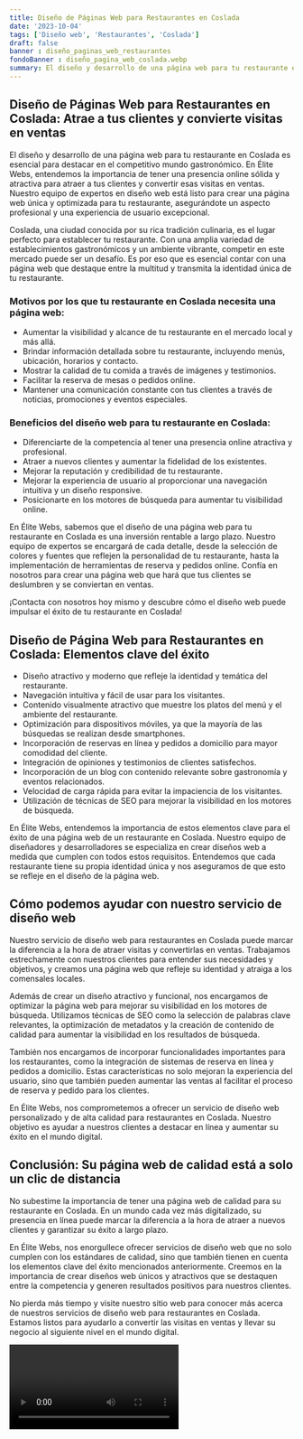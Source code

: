 ```yaml
---
title: Diseño de Páginas Web para Restaurantes en Coslada
date: '2023-10-04'
tags: ['Diseño web', 'Restaurantes', 'Coslada']
draft: false
banner : diseño_paginas_web_restaurantes
fondoBanner : diseño_pagina_web_coslada.webp
summary: El diseño y desarrollo de una página web para tu restaurante en Coslada es esencial para destacar en el competitivo mundo gastronómico. En Élite Webs, entendemos la importancia de tener una presencia online sólida y atractiva para atraer a tus clientes y convertir esas visitas en ventas. Nuestro equipo de expertos en diseño web está listo para crear una página web única y optimizada para tu restaurante, asegurándote un aspecto profesional y una experiencia de usuario excepcional.
---
```


## Diseño de Páginas Web para Restaurantes en Coslada: Atrae a tus clientes y convierte visitas en ventas

El diseño y desarrollo de una página web para tu restaurante en Coslada es esencial para destacar en el competitivo mundo gastronómico. En Élite Webs, entendemos la importancia de tener una presencia online sólida y atractiva para atraer a tus clientes y convertir esas visitas en ventas. Nuestro equipo de expertos en diseño web está listo para crear una página web única y optimizada para tu restaurante, asegurándote un aspecto profesional y una experiencia de usuario excepcional.

Coslada, una ciudad conocida por su rica tradición culinaria, es el lugar perfecto para establecer tu restaurante. Con una amplia variedad de establecimientos gastronómicos y un ambiente vibrante, competir en este mercado puede ser un desafío. Es por eso que es esencial contar con una página web que destaque entre la multitud y transmita la identidad única de tu restaurante.

### Motivos por los que tu restaurante en Coslada necesita una página web:

- Aumentar la visibilidad y alcance de tu restaurante en el mercado local y más allá.
- Brindar información detallada sobre tu restaurante, incluyendo menús, ubicación, horarios y contacto.
- Mostrar la calidad de tu comida a través de imágenes y testimonios.
- Facilitar la reserva de mesas o pedidos online.
- Mantener una comunicación constante con tus clientes a través de noticias, promociones y eventos especiales.

### Beneficios del diseño web para tu restaurante en Coslada:

- Diferenciarte de la competencia al tener una presencia online atractiva y profesional.
- Atraer a nuevos clientes y aumentar la fidelidad de los existentes.
- Mejorar la reputación y credibilidad de tu restaurante.
- Mejorar la experiencia de usuario al proporcionar una navegación intuitiva y un diseño responsive.
- Posicionarte en los motores de búsqueda para aumentar tu visibilidad online.

En Élite Webs, sabemos que el diseño de una página web para tu restaurante en Coslada es una inversión rentable a largo plazo. Nuestro equipo de expertos se encargará de cada detalle, desde la selección de colores y fuentes que reflejen la personalidad de tu restaurante, hasta la implementación de herramientas de reserva y pedidos online. Confía en nosotros para crear una página web que hará que tus clientes se deslumbren y se conviertan en ventas.

¡Contacta con nosotros hoy mismo y descubre cómo el diseño web puede impulsar el éxito de tu restaurante en Coslada!

<GifSeo />

<Cta />

## Diseño de Página Web para Restaurantes en Coslada: Elementos clave del éxito

- Diseño atractivo y moderno que refleje la identidad y temática del restaurante.
- Navegación intuitiva y fácil de usar para los visitantes.
- Contenido visualmente atractivo que muestre los platos del menú y el ambiente del restaurante.
- Optimización para dispositivos móviles, ya que la mayoría de las búsquedas se realizan desde smartphones.
- Incorporación de reservas en línea y pedidos a domicilio para mayor comodidad del cliente.
- Integración de opiniones y testimonios de clientes satisfechos.
- Incorporación de un blog con contenido relevante sobre gastronomía y eventos relacionados.
- Velocidad de carga rápida para evitar la impaciencia de los visitantes.
- Utilización de técnicas de SEO para mejorar la visibilidad en los motores de búsqueda.

En Élite Webs, entendemos la importancia de estos elementos clave para el éxito de una página web de un restaurante en Coslada. Nuestro equipo de diseñadores y desarrolladores se especializa en crear diseños web a medida que cumplen con todos estos requisitos. Entendemos que cada restaurante tiene su propia identidad única y nos aseguramos de que esto se refleje en el diseño de la página web.

## Cómo podemos ayudar con nuestro servicio de diseño web

Nuestro servicio de diseño web para restaurantes en Coslada puede marcar la diferencia a la hora de atraer visitas y convertirlas en ventas. Trabajamos estrechamente con nuestros clientes para entender sus necesidades y objetivos, y creamos una página web que refleje su identidad y atraiga a los comensales locales.

Además de crear un diseño atractivo y funcional, nos encargamos de optimizar la página web para mejorar su visibilidad en los motores de búsqueda. Utilizamos técnicas de SEO como la selección de palabras clave relevantes, la optimización de metadatos y la creación de contenido de calidad para aumentar la visibilidad en los resultados de búsqueda.

También nos encargamos de incorporar funcionalidades importantes para los restaurantes, como la integración de sistemas de reserva en línea y pedidos a domicilio. Estas características no solo mejoran la experiencia del usuario, sino que también pueden aumentar las ventas al facilitar el proceso de reserva y pedido para los clientes.

En Élite Webs, nos comprometemos a ofrecer un servicio de diseño web personalizado y de alta calidad para restaurantes en Coslada. Nuestro objetivo es ayudar a nuestros clientes a destacar en línea y aumentar su éxito en el mundo digital.

## Conclusión: Su página web de calidad está a solo un clic de distancia

No subestime la importancia de tener una página web de calidad para su restaurante en Coslada. En un mundo cada vez más digitalizado, su presencia en línea puede marcar la diferencia a la hora de atraer a nuevos clientes y garantizar su éxito a largo plazo.

En Élite Webs, nos enorgullece ofrecer servicios de diseño web que no solo cumplen con los estándares de calidad, sino que también tienen en cuenta los elementos clave del éxito mencionados anteriormente. Creemos en la importancia de crear diseños web únicos y atractivos que se destaquen entre la competencia y generen resultados positivos para nuestros clientes.

No pierda más tiempo y visite nuestro sitio web para conocer más acerca de nuestros servicios de diseño web para restaurantes en Coslada. Estamos listos para ayudarlo a convertir las visitas en ventas y llevar su negocio al siguiente nivel en el mundo digital.

<Video />

<CtaBot job='Restaurantes' city='Coslada'/>

<Gmaps query='Coslada+españa+maps' />
